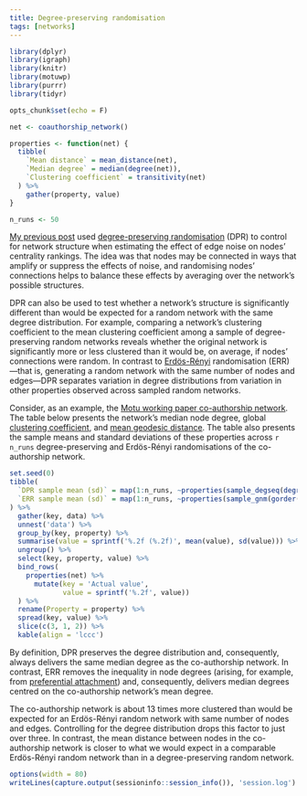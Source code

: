 ```yaml
---
title: Degree-preserving randomisation
tags: [networks]
---
```


```r
library(dplyr)
library(igraph)
library(knitr)
library(motuwp)
library(purrr)
library(tidyr)

opts_chunk$set(echo = F)

net <- coauthorship_network()

properties <- function(net) {
  tibble(
    `Mean distance` = mean_distance(net),
    `Median degree` = median(degree(net)),
    `Clustering coefficient` = transitivity(net)
  ) %>%
    gather(property, value)
}

n_runs <- 50
```

[My previous post](/blog/centrality-rankings-noisy-edge-sets/) used [degree-preserving randomisation](https://en.wikipedia.org/wiki/Degree-preserving_randomization) (DPR) to control for network structure when estimating the effect of edge noise on nodes' centrality rankings.
The idea was that nodes may be connected in ways that amplify or suppress the effects of noise, and randomising nodes' connections helps to balance these effects by averaging over the network's possible structures.

DPR can also be used to test whether a network's structure is significantly different than would be expected for a random network with the same degree distribution.
For example, comparing a network's clustering coefficient to the mean clustering coefficient among a sample of degree-preserving random networks reveals whether the original network is significantly more or less clustered than it would be, on average, if nodes' connections were random.
In contrast to [Erdös-Rényi](https://en.wikipedia.org/wiki/Erd%C5%91s%E2%80%93R%C3%A9nyi_model) randomisation (ERR)---that is, generating a random network with the same number of nodes and edges---DPR separates variation in degree distributions from variation in other properties observed across sampled random networks.

Consider, as an example, the [Motu working paper co-authorship network](/blog/coauthorship-networks-motu/).
The table below presents the network's median node degree, global [clustering coefficient](https://en.wikipedia.org/wiki/Clustering_coefficient), and [mean geodesic distance](https://en.wikipedia.org/wiki/Average_path_length).
The table also presents the sample means and standard deviations of these properties across `r n_runs` degree-preserving and Erdös-Rényi randomisations of the co-authorship network.

```r
set.seed(0)
tibble(
  `DPR sample mean (sd)` = map(1:n_runs, ~properties(sample_degseq(degree(net)))),
  `ERR sample mean (sd)` = map(1:n_runs, ~properties(sample_gnm(gorder(net), gsize(net))))
) %>%
  gather(key, data) %>%
  unnest('data') %>%
  group_by(key, property) %>%
  summarise(value = sprintf('%.2f (%.2f)', mean(value), sd(value))) %>%
  ungroup() %>%
  select(key, property, value) %>%
  bind_rows(
    properties(net) %>%
      mutate(key = 'Actual value',
             value = sprintf('%.2f', value))
  ) %>%
  rename(Property = property) %>%
  spread(key, value) %>%
  slice(c(3, 1, 2)) %>%
  kable(align = 'lccc')
```

By definition, DPR preserves the degree distribution and, consequently, always delivers the same median degree as the co-authorship network.
In contrast, ERR removes the inequality in node degrees (arising, for example, from [preferential attachment](https://en.wikipedia.org/wiki/Preferential_attachment)) and, consequently, delivers median degrees centred on the co-authorship network's mean degree.

The co-authorship network is about 13 times more clustered than would be expected for an Erdös-Rényi random network with same number of nodes and edges.
Controlling for the degree distribution drops this factor to just over three.
In contrast, the mean distance between nodes in the co-authorship network is closer to what we would expect in a comparable Erdös-Rényi random network than in a degree-preserving random network.

```r
options(width = 80)
writeLines(capture.output(sessioninfo::session_info()), 'session.log')
```
